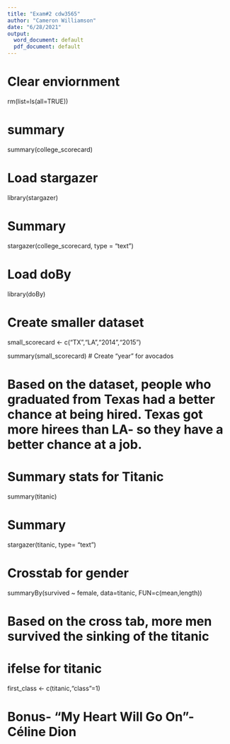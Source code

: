 ---
title: "Exam#2 cdw3565"
author: "Cameron Williamson"
date: "6/28/2021"
output:
  word_document: default
  pdf_document: default
---

# Clear enviornment
rm(list=ls(all=TRUE))

# summary 
summary(college_scorecard)

# Load stargazer
library(stargazer)

# Summary 
stargazer(college_scorecard, type = "text")

# Load doBy
library(doBy)
 
# Create smaller dataset 
small_scorecard <- c("TX","LA","2014","2015")

summary(small_scorecard)
# Create "year" for avocados

# Based on the dataset, people who graduated from Texas had a better chance at being hired. Texas got more hirees than LA- so they have a better chance at a job.

# Summary stats for Titanic
summary(titanic)

# Summary
stargazer(titanic, type= "text")

# Crosstab for gender
summaryBy(survived ~ female, data=titanic, FUN=c(mean,length))

# Based on the cross tab, more men survived the sinking of the titanic

# ifelse for titanic
first_class <- c(titanic,"class"=1)

# Bonus- "My Heart Will Go On"- Céline Dion